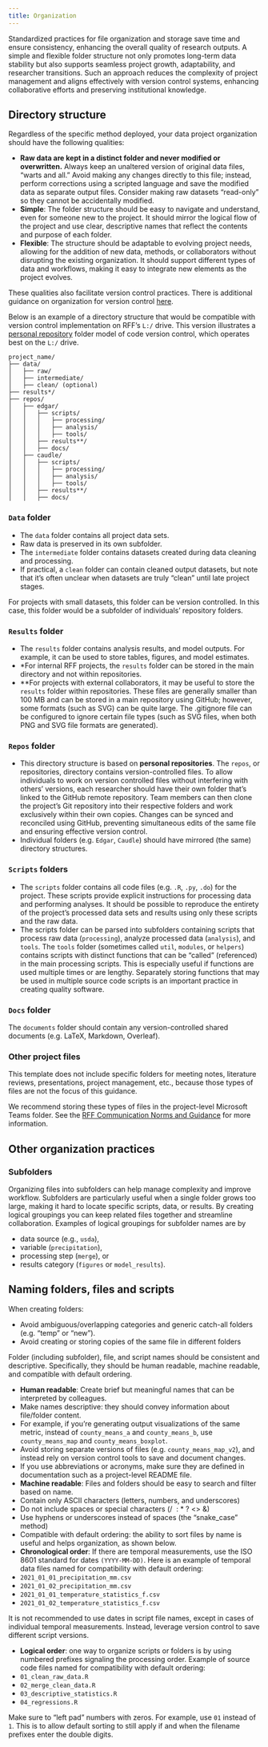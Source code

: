 ```yaml
---
title: Organization
---
```

Standardized practices for file organization and storage save time and ensure consistency, enhancing the overall quality of research outputs.
A simple and flexible folder structure not only promotes long-term data stability but also supports seamless project growth, adaptability, and researcher transitions.
Such an approach reduces the complexity of project management and aligns effectively with version control systems, enhancing collaborative efforts and preserving institutional knowledge.

## Directory structure

Regardless of the specific method deployed, your data project organization should have the following qualities:

* __Raw data are kept in a distinct folder and never modified or overwritten.__ Always keep an unaltered version of original data files, "warts and all." Avoid making any changes directly to this file; instead, perform corrections using a scripted language and save the modified data as separate output files. Consider making raw datasets "read-only" so they cannot be accidentally modified.
* __Simple__: The folder structure should be easy to navigate and understand, even for someone new to the project. It should mirror the logical flow of the project and use clear, descriptive names that reflect the contents and purpose of each folder.
* __Flexible__: The structure should be adaptable to evolving project needs, allowing for the addition of new data, methods, or collaborators without disrupting the existing organization. It should support different types of data and workflows, making it easy to integrate new elements as the project evolves.

These qualities also facilitate version control practices. There is additional guidance on organization for version control [here](../version-control/index.qmd).

Below is an example of a directory structure that would be compatible with version control implementation on RFF's `L:/` drive. This version illustrates a [personal repository](#repos-folder) folder model of code version control, which operates best on the `L:/` drive.

```
project_name/
├── data/
│   ├── raw/
│   ├── intermediate/
│   ├── clean/ (optional)
├── results*/
├── repos/
│   ├── edgar/
│   │   ├── scripts/
│   │   │   ├── processing/
│   │   │   ├── analysis/
│   │   │   ├── tools/
│   │   ├── results**/
│   │   ├── docs/
│   ├── caudle/
│   │   ├── scripts/
│   │   │   ├── processing/
│   │   │   ├── analysis/
│   │   │   ├── tools/
│   │   ├── results**/
│   │   ├── docs/
```

### `Data` folder

* The `data` folder contains all project data sets. 
* Raw data is preserved in its own subfolder. 
* The `intermediate` folder contains datasets created during data cleaning and processing. 
* If practical, a `clean` folder can contain cleaned output datasets, but note that it's often unclear when datasets are truly "clean" until late project stages.

::: {.callout-note}
For projects with small datasets, this folder can be version controlled. In this case, this folder would be a subfolder of individuals' repository folders.
:::

### `Results` folder

* The `results` folder contains analysis results, and model outputs. For example, it can be used to store tables, figures, and model estimates. 
* *For internal RFF projects, the `results` folder can be stored in the main directory and not within repositories.
* **For projects with external collaborators, it may be useful to store the `results` folder within repositories. These files are generally smaller than 100 MB and can be stored in a main repository using GitHub; however, some formats (such as SVG) can be quite large. The .gitignore file can be configured to ignore certain file types (such as SVG files, when both PNG and SVG file formats are generated).

### `Repos` folder {#repos-folder}

* This directory structure is based on __personal repositories__. The `repos`, or repositories, directory contains version-controlled files. To allow individuals to work on version controlled files without interfering with others' versions, each researcher should have their own folder that's linked to the GitHub remote repository. Team members can then clone the project's Git repository into their respective folders and work exclusively within their own copies. Changes can be synced and reconciled using GitHub, preventing simultaneous edits of the same file and ensuring effective version control.
* Individual folders (e.g. `Edgar`, `Caudle`) should have mirrored (the same) directory structures.

### `Scripts` folders

* The `scripts` folder contains all code files (e.g. `.R`, `.py`, `.do`) for the project. These scripts provide explicit instructions for processing data and performing analyses. It should be possible to reproduce the entirety of the project's processed data sets and results using only these scripts and the raw data.
* The scripts folder can be parsed into subfolders containing scripts that process raw data (`processing`), analyze processed data (`analysis`), and `tools`. The `tools` folder (sometimes called `util`, `modules`, or `helpers`) contains scripts with distinct functions that can be "called" (referenced) in the main processing scripts. This is especially useful if functions are used multiple times or are lengthy. Separately storing functions that may be used in multiple source code scripts is an important practice in creating quality software.

### `Docs` folder

The `documents` folder should contain any version-controlled shared documents (e.g. LaTeX, Markdown, Overleaf).

### Other project files

This template does not include specific folders for meeting notes, literature reviews, presentations, project management, etc., because those types of files are not the focus of this guidance. 

We recommend storing these types of files in the project-level Microsoft Teams folder. See the [RFF Communication Norms and Guidance](https://my.rff.org/human-resources/rff-communication-norms-and-guidelines/) for more information.

## Other organization practices

### Subfolders

Organizing files into subfolders can help manage complexity and improve workflow. 
Subfolders are particularly useful when a single folder grows too large, making it hard to locate specific scripts, data, or results. 
By creating logical groupings you can keep related files together and streamline collaboration. 
Examples of logical groupings for subfolder names are by 

* data source (e.g., `usda`), 
* variable (`precipitation`), 
* processing step (`merge`), or
* results category (`figures` or `model_results`).

## Naming folders, files and scripts

When creating folders:

* Avoid ambiguous/overlapping categories and generic catch-all folders (e.g. "temp" or "new").
* Avoid creating or storing copies of the same file in different folders

Folder (including subfolder), file, and script names should be consistent and descriptive. 
Specifically, they should be human readable, machine readable, and compatible with default ordering. 

* __Human readable__: Create brief but meaningful names that can be interpreted by colleagues.
* Make names descriptive: they should convey information about file/folder content.
* For example, if you're generating output visualizations of the same metric, instead of `county_means_a` and `county_means_b`, use `county_means_map` and `county_means_boxplot`.
* Avoid storing separate versions of files (e.g. `county_means_map_v2`), and instead rely on version control tools to save and document changes.
* If you use abbreviations or acronyms, make sure they are defined in documentation such as a project-level README file.
* __Machine readable__: Files and folders should be easy to search and filter based on name.
* Contain only ASCII characters (letters, numbers, and underscores)
* Do not include spaces or special characters (/ \ : * ? <> &)
* Use hyphens or underscores instead of spaces (the "snake_case" method)
* Compatible with default ordering: the ability to sort files by name is useful and helps organization, as shown below.
* __Chronological order__: If there are temporal measurements, use the ISO 8601 standard for dates `(YYYY-MM-DD)`.
Here is an example of temporal data files named for compatibility with default ordering:
* `2021_01_01_precipitation_mm.csv`
* `2021_01_02_precipitation_mm.csv`
* `2021_01_01_temperature_statistics_f.csv`
* `2021_01_02_temperature_statistics_f.csv`

::: {.callout-note}
It is not recommended to use dates in script file names, except in cases of individual temporal measurements. Instead, leverage version control to save different script versions.
:::

* __Logical order__: one way to organize scripts or folders is by using numbered prefixes signaling the processing order. 
Example of source code files named for compatibility with default ordering:
* `01_clean_raw_data.R`
* `02_merge_clean_data.R`
* `03_descriptive_statistics.R`
* `04_regressions.R`

::: {.callout-note}
Make sure to "left pad" numbers with zeros. For example, use `01` instead of `1`.  This is to allow default sorting to still apply if and when the filename prefixes enter the double digits.
:::
